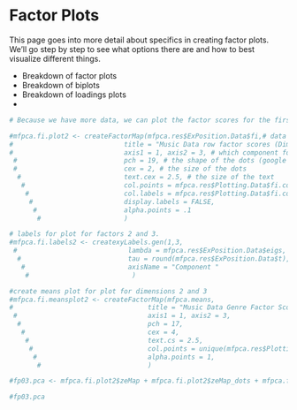 # Factor Plots {#factorplots}

This page goes into more detail about specifics in creating factor plots. We'll go step by step to see what options there are and how to best visualize different things.

- Breakdown of factor plots
- Breakdown of biplots
- Breakdown of loadings plots
- 




```{r}
# Because we have more data, we can plot the factor scores for the first dimension against the factor scores for the third dimension. This should be interpreted as rotating the plot 90 degrees around the first principal component axis, we're now effectively looking at the first factor scores plot from above.

#mfpca.fi.plot2 <- createFactorMap(mfpca.res$ExPosition.Data$fi,# data  
#                            title = "Music Data row factor scores (Dimensions 1 and 3)",  # title of the plot
#                            axis1 = 1, axis2 = 3, # which component for x and y axes
 #                           pch = 19, # the shape of the dots (google `pch`)
 #                           cex = 2, # the size of the dots
  #                          text.cex = 2.5, # the size of the text
   #                         col.points = mfpca.res$Plotting.Data$fi.col, # color of the dots
    #                        col.labels = mfpca.res$Plotting.Data$fi.col, # color for labels of dots
     #                       display.labels = FALSE,
      #                      alpha.points = .1
       #                     )          

# labels for plot for factors 2 and 3.
#mfpca.fi.labels2 <- createxyLabels.gen(1,3,
 #                            lambda = mfpca.res$ExPosition.Data$eigs,
  #                           tau = round(mfpca.res$ExPosition.Data$t),
   #                          axisName = "Component "
    #                          )

#create means plot for plot for dimensions 2 and 3
#mfpca.fi.meansplot2 <- createFactorMap(mfpca.means,
#                                  title = "Music Data Genre Factor Scores (Dimensions 2 and 3)",
 #                                 axis1 = 1, axis2 = 3,
  #                                pch = 17,
   #                               cex = 4,
    #                              text.cs = 2.5,
     #                             col.points = unique(mfpca.res$Plotting.Data$fi.col),
      #                            alpha.points = 1,
       #                           )

#fp03.pca <- mfpca.fi.plot2$zeMap + mfpca.fi.plot2$zeMap_dots + mfpca.fi.labels2 + mfpca.fi.meansplot2$zeMap_dots + mfpca.fi.meansplot2$zeMap_text

#fp03.pca

```

